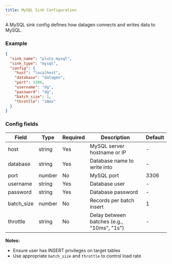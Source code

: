 ```yaml
---
title: MySQL Sink Configuration
---
```


A MySQL sink config defines how datagen connects and writes data to MySQL.

### Example
```json
{
  "sink_name": "pluto_mysql",
  "sink_type": "mysql",
  "config": {
    "host": "localhost",
    "database": "datagen",
    "port": 3306,
    "username": "dg",
    "password": "dg",
    "batch_size": 1,
    "throttle": "10ms"
  }
}
```

### Config fields

<div class="cli-flags-table equal-4">


| Field       | Type    | Required | Description                               | Default |
|-------------|---------|----------|-------------------------------------------|---------|
| host        | string  | Yes      | MySQL server hostname or IP               | -       |
| database    | string  | Yes      | Database name to write into               | -       |
| port        | number  | No       | MySQL port                                | 3306    |
| username    | string  | Yes      | Database user                             | -       |
| password    | string  | Yes      | Database password                         | -       |
| batch_size  | number  | No       | Records per batch insert                  | 1       |
| throttle    | string  | No       | Delay between batches (e.g., "10ms", "1s")| -       |

</div>

**Notes:**
- Ensure user has INSERT privileges on target tables
- Use appropriate `batch_size` and `throttle` to control load rate
